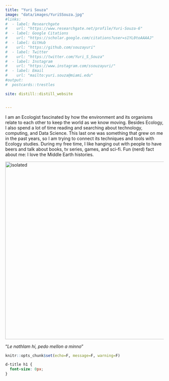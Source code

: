 ```yaml
---
title: "Yuri Souza"
image: "data/images/YuriSSouza.jpg"
#links:
#  - label: Researchgate
#    url: "https://www.researchgate.net/profile/Yuri-Souza-6"
#  - label: Google Citations   
#    url: "https://scholar.google.com/citations?user=s1YL0toAAAAJ"
#  - label: GitHub
#    url: "https://github.com/souzayuri"
#  - label: Twitter
#    url: "https://twitter.com/Yuri_S_Souza"
#  - label: Instagram
#    url: "https://www.instagram.com/ssouzayuri/"
#  - label: Email
#    url: "mailto:yuri.souza@miami.edu"
#output:
#  postcards::trestles

site: distill::distill_website


---
```


I am an Ecologist fascinated by how the environment and its organisms relate to each other to keep the world as we know moving. Besides Ecology, I also spend a lot of time reading and searching about technology, computing, and Data Science. This last one was something that grew on me in the past years, so I am trying to connect its techniques and tools with Ecology studies. During my free time, I like hanging out with people to have beers and talk about books, tv series, games, and sci-fi. Fun (nerd) fact about me: I love the Middle Earth histories.

<img src="data/images/generatedtext.jpg" alt="isolated" width="565">

"*Le nathlam hí, pedo mellon a minno*"


```r
knitr::opts_chunk$set(echo=F, message=F, warning=F)
```

```css

d-title h1 {
  font-size: 0px;
}

```


<div class="layout-chunk" data-layout="m-screen">
<div id="particles-js"></div>
</div>
<script src="./assets/particles.min.js"></script>
<script src="./assets/app.js"></script>
